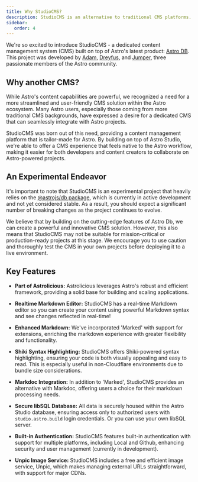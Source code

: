 ```yaml
---
title: Why StudioCMS?
description: StudioCMS is an alternative to traditional CMS platforms. It is a headless CMS that relies on Astro Studio and Astro Framework to deliver a seamless content management experience.
sidebar:
   order: 4
---
```


We're so excited to introduce StudioCMS - a dedicated content management system (CMS) built on top of Astro's latest product: [Astro DB](https://docs.astro.build/en/guides/astro-db/). This project was developed by [Adam](https://github.com/Adammatthiesen), [Dreyfus](https://github.com/dreyfus92), and [Jumper](https://github.com/jdtjenkins), three passionate members of the Astro community.

## Why another CMS?

While Astro's content capabilities are powerful, we recognized a need for a more streamlined and user-friendly CMS solution within the Astro ecosystem. Many Astro users, especially those coming from more traditional CMS backgrounds, have expressed a desire for a dedicated CMS that can seamlessly integrate with Astro projects.

StudioCMS was born out of this need, providing a content management platform that is tailor-made for Astro. By building on top of Astro Studio, we're able to offer a CMS experience that feels native to the Astro workflow, making it easier for both developers and content creators to collaborate on Astro-powered projects.

## An Experimental Endeavor

It's important to note that StudioCMS is an experimental project that heavily relies on the [@astrojs/db package](https://github.com/withastro/astro/tree/main/packages/db), which is currently in active development and not yet considered stable. As a result, you should expect a significant number of breaking changes as the project continues to evolve.

We believe that by building on the cutting-edge features of Astro Db, we can create a powerful and innovative CMS solution. However, this also means that StudioCMS may not be suitable for mission-critical or production-ready projects at this stage. We encourage you to use caution and thoroughly test the CMS in your own projects before deploying it to a live environment.

## Key Features

- **Part of Astrolicious:** Astrolicious leverages Astro's robust and efficient framework, providing a solid base for building and scaling applications.

- **Realtime Markdown Editor:** StudioCMS has a real-time Markdown editor so you can create your content using powerful Markdown syntax and see changes reflected in real-time!

- **Enhanced Markdown:** We've incorporated 'Marked' with support for extensions, enriching the markdown experience with greater flexibility and functionality.

- **Shiki Syntax Highlighting:** StudioCMS offers Shiki-powered syntax highlighting, ensuring your code is both visually appealing and easy to read. This is especially useful in non-Cloudflare environments due to bundle size considerations.

- **Markdoc Integration:** In addition to 'Marked', StudioCMS provides an alternative with Markdoc, offering users a choice for their markdown processing needs.

- **Secure libSQL Database:** All data is securely housed within the Astro Studio database, ensuring access only to authorized users with `studio.astro.build` login credentials. Or you can use your own libSQL server.

- **Built-in Authentication:** StudioCMS features built-in authentication with support for multiple platforms, including Local and Github, enhancing security and user management (currently in development).

- **Unpic Image Service:** StudioCMS includes a free and efficient image service, Unpic, which makes managing external URLs straightforward, with support for major CDNs.